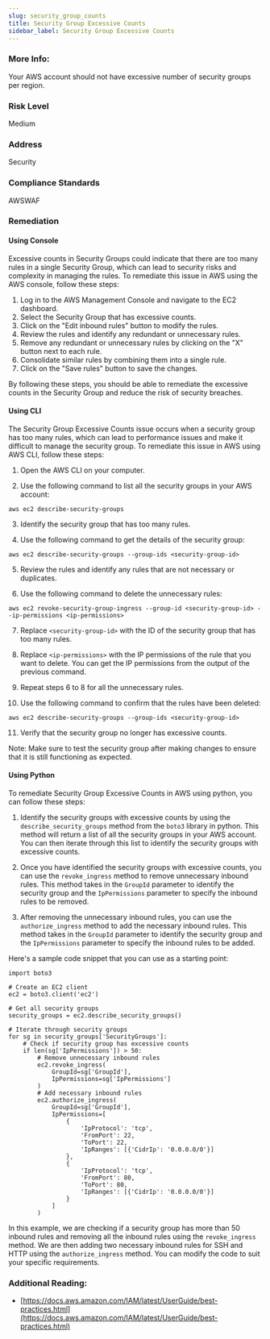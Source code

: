 ```yaml
---
slug: security_group_counts
title: Security Group Excessive Counts
sidebar_label: Security Group Excessive Counts
---
```


### More Info:

Your AWS account should not have excessive number of security groups per region.

### Risk Level

Medium

### Address

Security

### Compliance Standards

AWSWAF

### Remediation

#### Using Console

Excessive counts in Security Groups could indicate that there are too many rules in a single Security Group, which can lead to security risks and complexity in managing the rules. To remediate this issue in AWS using the AWS console, follow these steps:

1. Log in to the AWS Management Console and navigate to the EC2 dashboard.
2. Select the Security Group that has excessive counts.
3. Click on the "Edit inbound rules" button to modify the rules.
4. Review the rules and identify any redundant or unnecessary rules.
5. Remove any redundant or unnecessary rules by clicking on the "X" button next to each rule.
6. Consolidate similar rules by combining them into a single rule.
7. Click on the "Save rules" button to save the changes.

By following these steps, you should be able to remediate the excessive counts in the Security Group and reduce the risk of security breaches.

#### Using CLI

The Security Group Excessive Counts issue occurs when a security group has too many rules, which can lead to performance issues and make it difficult to manage the security group. To remediate this issue in AWS using AWS CLI, follow these steps:

1. Open the AWS CLI on your computer.

2. Use the following command to list all the security groups in your AWS account:

```
aws ec2 describe-security-groups
```

3. Identify the security group that has too many rules.

4. Use the following command to get the details of the security group:

```
aws ec2 describe-security-groups --group-ids <security-group-id>
```

5. Review the rules and identify any rules that are not necessary or duplicates.

6. Use the following command to delete the unnecessary rules:

```
aws ec2 revoke-security-group-ingress --group-id <security-group-id> --ip-permissions <ip-permissions>
```

7. Replace `<security-group-id>` with the ID of the security group that has too many rules.

8. Replace `<ip-permissions>` with the IP permissions of the rule that you want to delete. You can get the IP permissions from the output of the previous command.

9. Repeat steps 6 to 8 for all the unnecessary rules.

10. Use the following command to confirm that the rules have been deleted:

```
aws ec2 describe-security-groups --group-ids <security-group-id>
```

11. Verify that the security group no longer has excessive counts.

Note: Make sure to test the security group after making changes to ensure that it is still functioning as expected.

#### Using Python

To remediate Security Group Excessive Counts in AWS using python, you can follow these steps:

1. Identify the security groups with excessive counts by using the `describe_security_groups` method from the `boto3` library in python. This method will return a list of all the security groups in your AWS account. You can then iterate through this list to identify the security groups with excessive counts.

2. Once you have identified the security groups with excessive counts, you can use the `revoke_ingress` method to remove unnecessary inbound rules. This method takes in the `GroupId` parameter to identify the security group and the `IpPermissions` parameter to specify the inbound rules to be removed.

3. After removing the unnecessary inbound rules, you can use the `authorize_ingress` method to add the necessary inbound rules. This method takes in the `GroupId` parameter to identify the security group and the `IpPermissions` parameter to specify the inbound rules to be added.

Here's a sample code snippet that you can use as a starting point:

```
import boto3

# Create an EC2 client
ec2 = boto3.client('ec2')

# Get all security groups
security_groups = ec2.describe_security_groups()

# Iterate through security groups
for sg in security_groups['SecurityGroups']:
    # Check if security group has excessive counts
    if len(sg['IpPermissions']) > 50:
        # Remove unnecessary inbound rules
        ec2.revoke_ingress(
            GroupId=sg['GroupId'],
            IpPermissions=sg['IpPermissions']
        )
        # Add necessary inbound rules
        ec2.authorize_ingress(
            GroupId=sg['GroupId'],
            IpPermissions=[
                {
                    'IpProtocol': 'tcp',
                    'FromPort': 22,
                    'ToPort': 22,
                    'IpRanges': [{'CidrIp': '0.0.0.0/0'}]
                },
                {
                    'IpProtocol': 'tcp',
                    'FromPort': 80,
                    'ToPort': 80,
                    'IpRanges': [{'CidrIp': '0.0.0.0/0'}]
                }
            ]
        )
```

In this example, we are checking if a security group has more than 50 inbound rules and removing all the inbound rules using the `revoke_ingress` method. We are then adding two necessary inbound rules for SSH and HTTP using the `authorize_ingress` method. You can modify the code to suit your specific requirements.

### Additional Reading:

- [https://docs.aws.amazon.com/IAM/latest/UserGuide/best-practices.html](https://docs.aws.amazon.com/IAM/latest/UserGuide/best-practices.html) 

